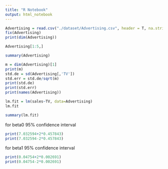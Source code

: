 ```yaml
---
title: "R Notebook"
output: html_notebook
---
```



```r
Advertising = read.csv("./dataset/Advertising.csv", header = T, na.strings = "?")
fix(Advertising)
print(dim(Advertising))

```

```r
Advertising[1:5,]
```


```r
summary(Advertising)
```

```r
m = dim(Advertising)[1]
print(m)
std.de = sd(Advertising[,'TV'])
std.err = std.de/sqrt(m)
print(std.de)
print(std.err)
print(names(Advertising))
```

```r
lm.fit = lm(sales~TV, data=Advertising)
lm.fit
```

```r
summary(lm.fit)
```
for beta0 95% confidence interval
```r
print(7.032594+2*0.457843)
print(7.032594-2*0.457843)
```
for beta1 95% confidence interval
```r
print(0.04754+2*0.002691)
print(0.04754-2*0.002691)
```



